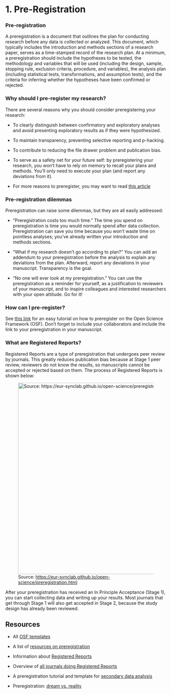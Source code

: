 # 1. Pre-Registration {.unnumbered}

### **Pre-registration**

A preregistration is a document that outlines the plan for conducting research before any data is collected or analyzed. This document, which typically includes the introduction and methods sections of a research paper, serves as a time-stamped record of the research plan. At a minimum, a preregistration should include the hypotheses to be tested, the methodology and variables that will be used (including the design, sample, stopping rule, exclusion criteria, procedure, and variables), the analysis plan (including statistical tests, transformations, and assumption tests), and the criteria for inferring whether the hypotheses have been confirmed or rejected.

### **Why should I pre-register my research?**

There are several reasons why you should consider preregistering your research:

-   To clearly distinguish between confirmatory and exploratory analyses and avoid presenting exploratory results as if they were hypothesized.

-   To maintain transparency, preventing selective reporting and p-hacking.

-   To contribute to reducing the file drawer problem and publication bias.

-   To serve as a safety net for your future self: by preregistering your research, you won't have to rely on memory to recall your plans and methods. You'll only need to execute your plan (and report any deviations from it).

-   For more reasons to preregister, you may want to read [this article](https://www.psychologicalscience.org/observer/seven-selfish-reasons-for-preregistration#.WR3HblMrLOS)

### **Pre-registration dilemmas**

Preregistration can raise some dilemmas, but they are all easily addressed:

-   "Preregistration costs too much time." The time you spend on preregistration is time you would normally spend after data collection. Preregistration can save you time because you won't waste time on pointless analyses; you've already written your introduction and methods sections.

-   "What if my research doesn't go according to plan?" You can add an addendum to your preregistration before the analysis to explain any deviations from the plan. Afterward, report any deviations in your manuscript. Transparency is the goal.

-   "No one will ever look at my preregistration." You can use the preregistration as a reminder for yourself, as a justification to reviewers of your manuscript, and to inspire colleagues and interested researchers with your open attitude. Go for it!

### **How can I pre-register?**

See [this link](https://osf.io/sgrk6/) for an easy tutorial on how to preregister on the Open Science Framework (OSF). Don't forget to include your collaborators and include the link to your preregistration in your manuscript.

### **What are Registered Reports?**

Registered Reports are a type of preregistration that undergoes peer review by journals. This greatly reduces publication bias because at Stage 1 peer review, reviewers do not know the results, so manuscripts cannot be accepted or rejected based on them. The process of Registered Reports is shown below:

![Source: <https://eur-synclab.github.io/open-science/preregistration.html>](regreports.png){width="600"}

After your preregistration has received an In Principle Acceptance (Stage 1), you can start collecting data and writing up your results. Most journals that get through Stage 1 will also get accepted in Stage 2, because the study design has already been reviewed.

## **Resources**

-   All [OSF templates](https://osf.io/zab38/wiki/home/)

-   A list of [resources on preregistration](https://www.cos.io/our-services/prereg)

-   Information about [Registered Reports](https://www.cos.io/our-services/registered-reports)

-   Overview of [all journals doing Registered Reports](https://docs.google.com/spreadsheets/d/1D4_k-8C_UENTRtbPzXfhjEyu3BfLxdOsn9j-otrO870/edit?usp=sharing)

-   A preregistration tutorial and template for [secondary data analysis](https://psyarxiv.com/hvfmr)

-   Preregistration: [dream vs. reality](https://psyarxiv.com/d8wex/)
